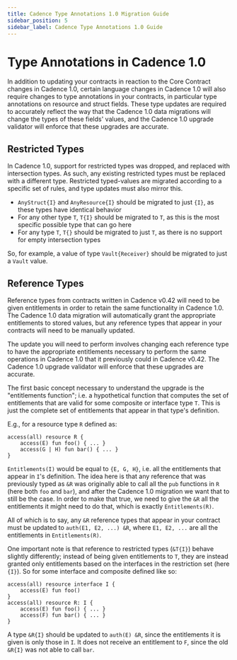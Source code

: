 ```yaml
---
title: Cadence Type Annotations 1.0 Migration Guide
sidebar_position: 5
sidebar_label: Cadence Type Annotations 1.0 Guide
---
```


# Type Annotations in Cadence 1.0

In addition to updating your contracts in reaction to the Core Contract changes in Cadence 1.0, 
certain language changes in Cadence 1.0 will also require changes to type annotations in your contracts, 
in particular type annotations on resource and struct fields. 
These type updates are required to accurately reflect the way that the Cadence 1.0 data migrations will change
the types of these fields' values, and the Cadence 1.0 upgrade validator will enforce that these upgrades are accurate. 

## Restricted Types

In Cadence 1.0, support for restricted types was dropped, and replaced with intersection types. 
As such, any existing restricted types must be replaced with a different type. 
Restricted typed-values are migrated according to a specific set of rules, and type updates must also mirror this. 

* `AnyStruct{I}` and `AnyResource{I}` should be migrated to just `{I}`, as these types have identical behavior
* For any other type `T`, `T{I}` should be migrated to `T`, as this is the most specific possible type that can go here
* For any type `T`, `T{}` should be migrated to just `T`, as there is no support for empty intersection types

So, for example, a value of type `Vault{Receiver}` should be migrated to just a `Vault` value.

## Reference Types

Reference types from contracts written in Cadence v0.42 will need to be given entitlements in order to retain the same functionality 
in Cadence 1.0. 
The Cadence 1.0 data migration will automatically grant the appropriate entitlements to stored values, 
but any reference types that appear in your contracts will need to be manually updated. 

The update you will need to perform involves changing each reference type to have the appropriate entitlements necessary to perform 
the same operations in Cadence 1.0 that it previously could in Cadence v0.42. 
The Cadence 1.0 upgrade validator will enforce that these upgrades are accurate. 

The first basic concept necessary to understand the upgrade is the "entitlements function"; 
i.e. a hypothetical function that computes the set of entitlements that are valid for some composite or interface type `T`. 
This is just the complete set of entitlements that appear in that type's definition. 

E.g., for a resource type `R` defined as:

```cadence
access(all) resource R {
    access(E) fun foo() { ... }
    access(G | H) fun bar() { ... }
}
```

`Entitlements(I)` would be equal to `{E, G, H}`, i.e. all the entitlements that appear in `I`'s definition. 
The idea here is that any reference that was previously typed as `&R` was originally able to call all 
the `pub` functions in `R` (here both `foo` and `bar`), and after the Cadence 1.0 migration we want that to still be the case. 
In order to make that true, we need to give the `&R` all the entitlements it might need to do that, which is exactly `Entitlements(R)`.

All of which is to say, any `&R` reference types that appear in your contract must be updated to `auth(E1, E2, ...) &R`, where `E1, E2, ...` are all 
the entitlements in `Entitlements(R)`.

One important note is that reference to restricted types (`&T{I}`) behave slightly differently; instead of being given entitlements to `T`, they 
are instead granted only entitlements based on the interfaces in the restriction set (here `{I}`). So for some interface and composite defined like so:

```cadence
access(all) resource interface I {
    access(E) fun foo()
}
access(all) resource R: I {
    access(E) fun foo() { ... }
    access(F) fun bar() { ... }
}
```

A type `&R{I}` should be updated to `auth(E) &R`, since the entitlements it is given is only those in `I`. It does not receive an entitlement to `F`, since
the old `&R{I}` was not able to call `bar`. 